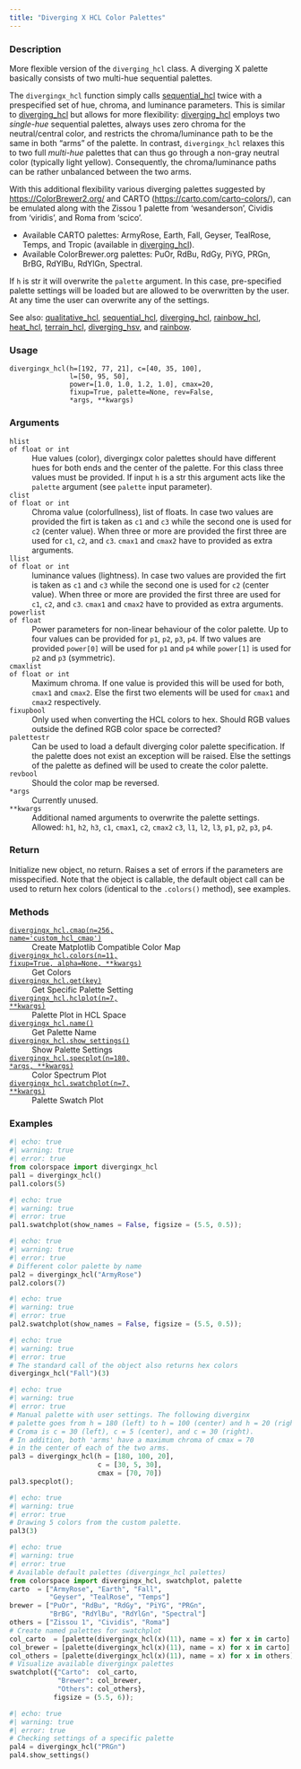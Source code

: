 ```yaml
---
title: "Diverging X HCL Color Palettes"
---
```


### Description

More flexible version of the `diverging_hcl` class. A diverging X
palette basically consists of two multi-hue sequential palettes.

The `divergingx_hcl` function simply calls [sequential_hcl](colorspace.palettes.sequential_hcl.qmd) twice
with a prespecified set of hue, chroma, and luminance parameters. This is
similar to [diverging_hcl](colorspace.palettes.diverging_hcl.qmd) but allows for more flexibility:
[diverging_hcl](colorspace.palettes.diverging_hcl.qmd) employs two _single-hue_ sequential palettes,
always uses zero chroma for the neutral/central color, and restricts the
chroma/luminance path to be the same in both "arms" of the palette. In
contrast, `divergingx_hcl` relaxes this to two full _multi-hue_ palettes
that can thus go through a non-gray neutral color (typically light yellow).
Consequently, the chroma/luminance paths can be rather unbalanced between
the two arms.

With this additional flexibility various diverging palettes
suggested by <https://ColorBrewer2.org/> and CARTO
(<https://carto.com/carto-colors/>), can be emulated along with
the Zissou 1 palette from 'wesanderson', Cividis from 'viridis',
and Roma from 'scico'.

* Available CARTO palettes: ArmyRose, Earth, Fall, Geyser, TealRose,
  Temps, and Tropic (available in [diverging_hcl](colorspace.palettes.diverging_hcl.qmd)).
* Available ColorBrewer.org palettes: PuOr, RdBu, RdGy, PiYG, PRGn,
  BrBG, RdYlBu, RdYlGn, Spectral.

If `h` is str it will overwrite the `palette` argument. In this case,
pre-specified palette settings will be loaded but are allowed to be
overwritten by the user. At any time the user can overwrite any of
the settings.

See also: [qualitative_hcl](colorspace.palettes.qualitative_hcl.qmd), [sequential_hcl](colorspace.palettes.sequential_hcl.qmd),
[diverging_hcl](colorspace.palettes.diverging_hcl.qmd), [rainbow_hcl](colorspace.palettes.rainbow_hcl.qmd), [heat_hcl](colorspace.palettes.heat_hcl.qmd),
[terrain_hcl](colorspace.palettes.terrain_hcl.qmd), [diverging_hsv](colorspace.palettes.diverging_hsv.qmd), and
[rainbow](colorspace.palettes.rainbow.qmd).

### Usage

<pre><code class='language-python'>divergingx_hcl(h=[192, 77, 21], c=[40, 35, 100],<br/>               l=[50, 95, 50],<br/>               power=[1.0, 1.0, 1.2, 1.0], cmax=20,<br/>               fixup=True, palette=None, rev=False,<br/>               *args, **kwargs)</code></pre>

### Arguments

<dl class="pyp-list param-list">
  <dt style = "white-space: nowrap; font-family: monospace; vertical-align: top">
   <code id="colorspace.palettes.divergingx_hcl:h">h</code><code class="argument-class">list of float or int</code>
  </dt>
 <dd>Hue values (color), divergingx color palettes should
have different hues for both ends and the center of the palette.
For this class three values must be provided. If input `h` is a str
this argument acts like the `palette` argument (see `palette` input
parameter).</dd>
  <dt style = "white-space: nowrap; font-family: monospace; vertical-align: top">
   <code id="colorspace.palettes.divergingx_hcl:c">c</code><code class="argument-class">list of float or int</code>
  </dt>
 <dd>Chroma value (colorfullness), list of floats. In case two
values are provided the firt is taken as `c1` and `c3` while the second
one is used for `c2` (center value). When three or more are provided
the first three are used for `c1`, `c2`, and `c3`. `cmax1` and `cmax2`
have to provided as extra arguments.</dd>
  <dt style = "white-space: nowrap; font-family: monospace; vertical-align: top">
   <code id="colorspace.palettes.divergingx_hcl:l">l</code><code class="argument-class">list of float or int</code>
  </dt>
 <dd>luminance values (lightness). In case two
values are provided the firt is taken as `c1` and `c3` while the second
one is used for `c2` (center value). When three or more are provided
the first three are used for `c1`, `c2`, and `c3`. `cmax1` and `cmax2`
have to provided as extra arguments.</dd>
  <dt style = "white-space: nowrap; font-family: monospace; vertical-align: top">
   <code id="colorspace.palettes.divergingx_hcl:power">power</code><code class="argument-class">list of float</code>
  </dt>
 <dd>Power parameters for non-linear behaviour of the color
palette. Up to four values can be provided for `p1`, `p2`, `p3`, `p4`.
If two values are provided `power[0]` will be used for `p1` and `p4`
while `power[1]` is used for `p2` and `p3` (symmetric).</dd>
  <dt style = "white-space: nowrap; font-family: monospace; vertical-align: top">
   <code id="colorspace.palettes.divergingx_hcl:cmax">cmax</code><code class="argument-class">list of float or int</code>
  </dt>
 <dd>Maximum chroma. If one value is provided this
will be used for both, `cmax1` and `cmax2`. Else the first two elements
will be used for `cmax1` and `cmax2` respectively.</dd>
  <dt style = "white-space: nowrap; font-family: monospace; vertical-align: top">
   <code id="colorspace.palettes.divergingx_hcl:fixup">fixup</code><code class="argument-class">bool</code>
  </dt>
 <dd>Only used when converting the HCL colors to hex.  Should RGB
values outside the defined RGB color space be corrected?</dd>
  <dt style = "white-space: nowrap; font-family: monospace; vertical-align: top">
   <code id="colorspace.palettes.divergingx_hcl:palette">palette</code><code class="argument-class">str</code>
  </dt>
 <dd>Can be used to load a default diverging color palette
specification. If the palette does not exist an exception will be raised.
Else the settings of the palette as defined will be used to create the
color palette.</dd>
  <dt style = "white-space: nowrap; font-family: monospace; vertical-align: top">
   <code id="colorspace.palettes.divergingx_hcl:rev">rev</code><code class="argument-class">bool</code>
  </dt>
 <dd>Should the color map be reversed.</dd>
  <dt style = "white-space: nowrap; font-family: monospace; vertical-align: top">
   <code id="colorspace.palettes.divergingx_hcl:*args">*args</code>
  </dt>
 <dd>Currently unused.</dd>
  <dt style = "white-space: nowrap; font-family: monospace; vertical-align: top">
   <code id="colorspace.palettes.divergingx_hcl:**kwargs">**kwargs</code>
  </dt>
 <dd>Additional named arguments to overwrite the palette settings.
Allowed: `h1`, `h2`, `h3`, `c1`, `cmax1`, `c2`, `cmax2` `c3`,
`l1`, `l2`, `l3`, `p1`, `p2`, `p3`, `p4`.</dd>
</dl>

### Return

Initialize new object, no return. Raises a set of errors if the parameters
are misspecified. Note that the object is callable, the default object call
can be used to return hex colors (identical to the `.colors()` method),
see examples.

### Methods

<dl class="pyp-list method-list">
    <dt style = "white-space: nowrap; font-family: monospace; vertical-align: top">
       <code>[divergingx_hcl.cmap(n=256, name=&#x27;custom_hcl_cmap&#x27;)](colorspace.palettes.divergingx_hcl.cmap.qmd)</code>
    </dt>
    <dd>Create Matplotlib Compatible Color Map</dd>
    <dt style = "white-space: nowrap; font-family: monospace; vertical-align: top">
       <code>[divergingx_hcl.colors(n=11, fixup=True, alpha=None, **kwargs)](colorspace.palettes.divergingx_hcl.colors.qmd)</code>
    </dt>
    <dd>Get Colors</dd>
    <dt style = "white-space: nowrap; font-family: monospace; vertical-align: top">
       <code>[divergingx_hcl.get(key)](colorspace.palettes.divergingx_hcl.get.qmd)</code>
    </dt>
    <dd>Get Specific Palette Setting</dd>
    <dt style = "white-space: nowrap; font-family: monospace; vertical-align: top">
       <code>[divergingx_hcl.hclplot(n=7, **kwargs)](colorspace.palettes.divergingx_hcl.hclplot.qmd)</code>
    </dt>
    <dd>Palette Plot in HCL Space</dd>
    <dt style = "white-space: nowrap; font-family: monospace; vertical-align: top">
       <code>[divergingx_hcl.name()](colorspace.palettes.divergingx_hcl.name.qmd)</code>
    </dt>
    <dd>Get Palette Name</dd>
    <dt style = "white-space: nowrap; font-family: monospace; vertical-align: top">
       <code>[divergingx_hcl.show_settings()](colorspace.palettes.divergingx_hcl.show_settings.qmd)</code>
    </dt>
    <dd>Show Palette Settings</dd>
    <dt style = "white-space: nowrap; font-family: monospace; vertical-align: top">
       <code>[divergingx_hcl.specplot(n=180, *args, **kwargs)](colorspace.palettes.divergingx_hcl.specplot.qmd)</code>
    </dt>
    <dd>Color Spectrum Plot</dd>
    <dt style = "white-space: nowrap; font-family: monospace; vertical-align: top">
       <code>[divergingx_hcl.swatchplot(n=7, **kwargs)](colorspace.palettes.divergingx_hcl.swatchplot.qmd)</code>
    </dt>
    <dd>Palette Swatch Plot</dd>
</dl>


### Examples

```python
#| echo: true
#| warning: true
#| error: true
from colorspace import divergingx_hcl
pal1 = divergingx_hcl()
pal1.colors(5)
```

```python
#| echo: true
#| warning: true
#| error: true
pal1.swatchplot(show_names = False, figsize = (5.5, 0.5));
```

```python
#| echo: true
#| warning: true
#| error: true
# Different color palette by name
pal2 = divergingx_hcl("ArmyRose")
pal2.colors(7)
```

```python
#| echo: true
#| warning: true
#| error: true
pal2.swatchplot(show_names = False, figsize = (5.5, 0.5));
```

```python
#| echo: true
#| warning: true
#| error: true
# The standard call of the object also returns hex colors
divergingx_hcl("Fall")(3)
```

```python
#| echo: true
#| warning: true
#| error: true
# Manual palette with user settings. The following diverginx
# palette goes from h = 180 (left) to h = 100 (center) and h = 20 (right).
# Croma is c = 30 (left), c = 5 (center), and c = 30 (right).
# In addition, both 'arms' have a maximum chroma of cmax = 70
# in the center of each of the two arms.
pal3 = divergingx_hcl(h = [180, 100, 20], 
                      c = [30, 5, 30],
                      cmax = [70, 70]) 
pal3.specplot();
```

```python
#| echo: true
#| warning: true
#| error: true
# Drawing 5 colors from the custom palette.
pal3(3)
```

```python
#| echo: true
#| warning: true
#| error: true
# Available default palettes (divergingx_hcl palettes)
from colorspace import divergingx_hcl, swatchplot, palette
carto  = ["ArmyRose", "Earth", "Fall",
          "Geyser", "TealRose", "Temps"]                 
brewer = ["PuOr", "RdBu", "RdGy", "PiYG", "PRGn",
          "BrBG", "RdYlBu", "RdYlGn", "Spectral"]
others = ["Zissou 1", "Cividis", "Roma"]
# Create named palettes for swatchplot
col_carto  = [palette(divergingx_hcl(x)(11), name = x) for x in carto]
col_brewer = [palette(divergingx_hcl(x)(11), name = x) for x in carto]
col_others = [palette(divergingx_hcl(x)(11), name = x) for x in others]
# Visualize available divergingx palettes
swatchplot({"Carto":  col_carto,
            "Brewer": col_brewer,
            "Others": col_others},
           figsize = (5.5, 6));
```

```python
#| echo: true
#| warning: true
#| error: true
# Checking settings of a specific palette
pal4 = divergingx_hcl("PRGn")
pal4.show_settings()
```



